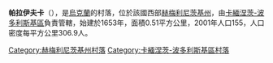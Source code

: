 {{coord|48|40|48|N|26|19|42|E|scale:100000|display=title}}

'''帕拉伊夫卡'''（{{lang-uk|Параївка}}），是[[烏克蘭|烏克蘭]]的村落，位於該國西部[[赫梅利尼茨基州|赫梅利尼茨基州]]，由[[卡緬涅茨-波多利斯基區|卡緬涅茨-波多利斯基區]]負責管轄，始建於1653年，面積0.51平方公里，2001年人口155，人口密度每平方公里306.9人。

{{DEFAULTSORT:Параївка}}
[[Category:赫梅利尼茨基州村落|Category:赫梅利尼茨基州村落]]
[[Category:卡緬涅茨-波多利斯基區村落|Category:卡緬涅茨-波多利斯基區村落]]


{{Khmelnytskyi-geo-stub}}